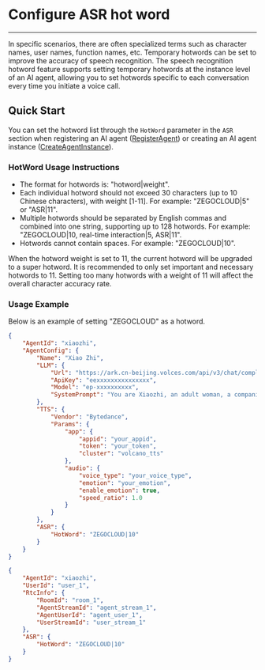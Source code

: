 # Configure ASR hot word

---

In specific scenarios, there are often specialized terms such as character names, user names, function names, etc. Temporary hotwords can be set to improve the accuracy of speech recognition.
The speech recognition hotword feature supports setting temporary hotwords at the instance level of an AI agent, allowing you to set hotwords specific to each conversation every time you initiate a voice call.

## Quick Start

You can set the hotword list through the `HotWord` parameter in the `ASR` section when registering an AI agent ([RegisterAgent](/en/aiagent-server/agent-configuration-management/register-agent)) or creating an AI agent instance ([CreateAgentInstance](/en/aiagent-server/agent-instance-management/create-agent-instance)).

### HotWord Usage Instructions

- The format for hotwords is: "hotword|weight".
- Each individual hotword should not exceed 30 characters (up to 10 Chinese characters), with weight [1-11]. For example: "ZEGOCLOUD|5" or "ASR|11".
- Multiple hotwords should be separated by English commas and combined into one string, supporting up to 128 hotwords. For example: "ZEGOCLOUD|10, real-time interaction|5, ASR|11".
- Hotwords cannot contain spaces. For example: "ZEGOCLOUD|10".

<Note title="Note">When the hotword weight is set to 11, the current hotword will be upgraded to a super hotword. It is recommended to only set important and necessary hotwords to 11. Setting too many hotwords with a weight of 11 will affect the overall character accuracy rate.</Note>

### Usage Example

Below is an example of setting "ZEGOCLOUD" as a hotword.
<CodeGroup>
```json title="Call the RegisterAgent interface to set hot words" {28}
{
    "AgentId": "xiaozhi",
    "AgentConfig": {
        "Name": "Xiao Zhi",
        "LLM": {
            "Url": "https://ark.cn-beijing.volces.com/api/v3/chat/completions",
            "ApiKey": "eexxxxxxxxxxxxxxx",
            "Model": "ep-xxxxxxxxxx",
            "SystemPrompt": "You are Xiaozhi, an adult woman, a companion assistant **created by ZEGOClOUD**. knowledgeable in both astronomy and geography, intelligent, wise, enthusiastic, and friendly. \nDialogue requirements: 1. Dialogue with users according to the requirements of the persona. \n2.No more than 100 words."
        },
        "TTS": {
            "Vendor": "Bytedance",
            "Params": {
                "app": {
                    "appid": "your_appid",
                    "token": "your_token",
                    "cluster": "volcano_tts"
                },
                "audio": {
                    "voice_type": "your_voice_type",
                    "emotion": "your_emotion",
                    "enable_emotion": true,
                    "speed_ratio": 1.0
                }
            }
        },
        "ASR": {
            "HotWord": "ZEGOCLOUD|10"
        }
    }
}
```

```json title="Call the CreateAgentInstance interface to set hot words" {11}
{
    "AgentId": "xiaozhi",
    "UserId": "user_1",
    "RtcInfo": {
        "RoomId": "room_1",
        "AgentStreamId": "agent_stream_1",
        "AgentUserId": "agent_user_1",
        "UserStreamId": "user_stream_1"
    },
    "ASR": {
        "HotWord": "ZEGOCLOUD|10"
    }
}
```
</CodeGroup>
